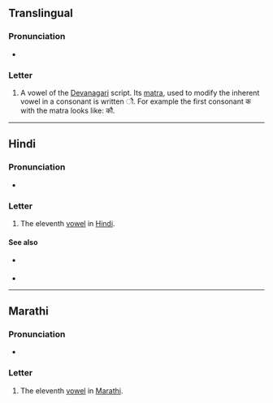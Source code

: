 {{character info}}
==Translingual==

===Pronunciation===
* {{IPA|mul|/ɔː/|/aʊ/|/əʊ/}}

===Letter===
{{mul-Deva|au}}

# A vowel of the [[Devanagari]] script. Its [[matra]], used to modify the inherent vowel in a consonant is written &#x094C;. For example the first consonant क with the matra looks like: कौ.

----

==Hindi==

===Pronunciation===
* {{IPA|hi|/ɔː/|/aʊ/|/əʊ/}}

===Letter===
{{head|hi|letter}}

# The eleventh [[vowel]] in [[Hindi]].

====See also====
* {{sense|matra}} {{l|hi|ौ}}
* {{list:Devanagari script letters/hi}}

----

==Marathi==

===Pronunciation===
* {{IPA|mr|/əu/}}

===Letter===
{{head|mr|letter}}

# The eleventh [[vowel]] in [[Marathi]].